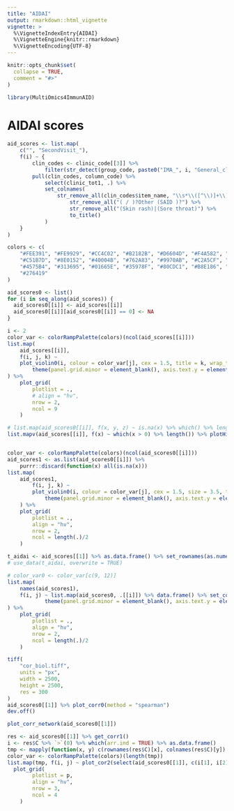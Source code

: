 ```yaml
---
title: "AIDAI"
output: rmarkdown::html_vignette
vignette: >
  %\VignetteIndexEntry{AIDAI}
  %\VignetteEngine{knitr::rmarkdown}
  %\VignetteEncoding{UTF-8}
---
```


```r
knitr::opts_chunk$set(
  collapse = TRUE,
  comment = "#>"
)
```

```r
library(MultiOmics4ImmunAID)
```

# AIDAI scores
```r
aid_scores <- list.map(
    c("", "SecondVisit_"),
    f(i) ~ {
        clin_codes <- clinic_code[[3]] %>%
            filter(str_detect(group_code, paste0("IMA_", i, "General_clinManifScore")))
        pull(clin_codes, column_code) %>%
            select(clinic_tot1, .) %>%
            set_colnames(
                str_remove_all(clin_codes$item_name, "\\s*\\([^\\)]+\\)") %>%
                    str_remove_all("( / )?Other (SAID )?") %>%
                    str_remove_all("(Skin rash)|(Sore throat)") %>%
                    to_title()
            )
    }
)

colors <- c(
    "#FEE391", "#FE9929", "#CC4C02", "#B2182B", "#D6604D", "#F4A582", "#F1B6DA", "#DE77AE",
    "#C51B7D", "#8E0152", "#40004B", "#762A83", "#9970AB", "#C2A5CF", "#ABD9E9", "#74ADD1",
    "#4575B4", "#313695", "#01665E", "#35978F", "#80CDC1", "#B8E186", "#7FBC41", "#4D9221",
    "#276419"
)

aid_scores0 <- list()
for (i in seq_along(aid_scores)) {
  aid_scores0[[i]] <- aid_scores[[i]]
  aid_scores0[[i]][aid_scores0[[i]] == 0] <- NA
}

i <- 2
color_var <- colorRampPalette(colors)(ncol(aid_scores[[i]]))
list.map(
    aid_scores[[i]],
    f(i, j, k) ~
    plot_violin0(i, colour = color_var[j], cex = 1.5, title = k, wrap_title = 15, color_title = color_var[j], pch_alpha = 0.25, pch_colour = "gray40", cex_main = 21 * 1.2) +
        theme(panel.grid.minor = element_blank(), axis.text.y = element_text(size = 1.5*13, color = "gray40"))
) %>%
    plot_grid(
        plotlist = .,
        # align = "hv",
        nrow = 2,
        ncol = 9
    )

# list.map(aid_scores0[[i]], f(x, y, z) ~ is.na(x) %>% which() %>% length() %>% rep(z, .)) %>% unlist %>% plot_bar_mcat(cex = 6, wrap = 50, df0 = aid_scores[[i]])
list.mapv(aid_scores[[i]], f(x) ~ which(x > 0) %>% length()) %>% plotHistogram(df = ., cex = 2, rows = nrow(aid_scores[[i]]), ratio = 2)


color_var <- colorRampPalette(colors)(ncol(aid_scores0[[i]]))
aid_scores1 <- as.list(aid_scores0[[i]]) %>%
    purrr::discard(function(x) all(is.na(x))) 
list.map(
    aid_scores1,
        f(i, j, k) ~
        plot_violin0(i, colour = color_var[j], cex = 1.5, size = 3.5, title = k, wrap_title = 15, color_title = color_var[j], pch_alpha = 0.25, pch_colour = "gray40", lim1 = 0, lim2 = 30, cex_main = 21 * 1.2) +
            theme(panel.grid.minor = element_blank(), axis.text.y = element_text(size = 1.5*13, color = "gray40"))
    ) %>%
    plot_grid(
        plotlist = .,
        align = "hv",
        nrow = 2,
        ncol = length(.)/2
    )

t_aidai <- aid_scores[[1]] %>% as.data.frame() %>% set_rownames(as.numeric(clinic_tot1$C_2643_3796))
# use_data(t_aidai, overwrite = TRUE)

# color_var0 <- color_var[c(9, 12)]
list.map(
    names(aid_scores1), 
    f(i, j) ~ list.map(aid_scores0, .[[i]]) %>% data.frame() %>% set_colnames(paste(c("First", "Second"), "visit")) %>% plot_violin0(color_title = color_var[j], colour = c(color_var[j], alpha(color_var[j],  alpha = 0.5)), pch_colour = "gray40", pch_alpha = 0.25, size  = 3, title = i, cex = 1.5, method = "wilcox", lim1 = 0, lim2 = 30) +
            theme(panel.grid.minor = element_blank(), axis.text.y = element_text(size = 1.5*13, color = "gray40"))
) %>% 
    plot_grid(
        plotlist = .,
        align = "hv",
        nrow = 2,
        ncol = length(.)/2
    )

tiff(
    "cor_biol.tiff",
    units = "px",
    width = 2500,
    height = 2500,
    res = 300
)
aid_scores0[[1]] %>% plot_corr0(method = "spearman")
dev.off()

plot_corr_network(aid_scores0[[1]])

res <- aid_scores0[[1]] %>% get_corr1()
i <- res$C %>% `>`(0) %>% which(arr.ind = TRUE) %>% as.data.frame()
tmp <- mapply(function(x, y) c(rownames(res$C)[x], colnames(res$C)[y]) %>% sort(), i$row, i$col, SIMPLIFY = FALSE) %>% unique()
color_var <- colorRampPalette(colors)(length(tmp))
list.map(tmp, f(i, j) ~ plot_cor2(select(aid_scores0[[1]], c(i[1], i[2])), color = color_var[j], cex = 1.5, wrap = 15)) -> p
  plot_grid(
        plotlist = p,
        align = "hv",
        nrow = 3,
        ncol = 4
    )
```
